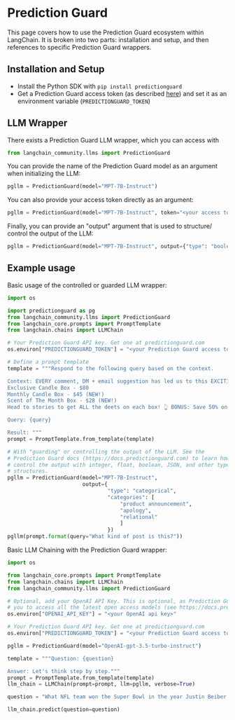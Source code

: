 # Prediction Guard

This page covers how to use the Prediction Guard ecosystem within LangChain.
It is broken into two parts: installation and setup, and then references to specific Prediction Guard wrappers.

## Installation and Setup
- Install the Python SDK with `pip install predictionguard`
- Get a Prediction Guard access token (as described [here](https://docs.predictionguard.com/)) and set it as an environment variable (`PREDICTIONGUARD_TOKEN`)

## LLM Wrapper

There exists a Prediction Guard LLM wrapper, which you can access with 
```python
from langchain_community.llms import PredictionGuard
```

You can provide the name of the Prediction Guard model as an argument when initializing the LLM:
```python
pgllm = PredictionGuard(model="MPT-7B-Instruct")
```

You can also provide your access token directly as an argument:
```python
pgllm = PredictionGuard(model="MPT-7B-Instruct", token="<your access token>")
```

Finally, you can provide an "output" argument that is used to structure/ control the output of the LLM:
```python
pgllm = PredictionGuard(model="MPT-7B-Instruct", output={"type": "boolean"})
```

## Example usage

Basic usage of the controlled or guarded LLM wrapper:
```python
import os

import predictionguard as pg
from langchain_community.llms import PredictionGuard
from langchain_core.prompts import PromptTemplate
from langchain.chains import LLMChain

# Your Prediction Guard API key. Get one at predictionguard.com
os.environ["PREDICTIONGUARD_TOKEN"] = "<your Prediction Guard access token>"

# Define a prompt template
template = """Respond to the following query based on the context.

Context: EVERY comment, DM + email suggestion has led us to this EXCITING announcement! 🎉 We have officially added TWO new candle subscription box options! 📦
Exclusive Candle Box - $80 
Monthly Candle Box - $45 (NEW!)
Scent of The Month Box - $28 (NEW!)
Head to stories to get ALL the deets on each box! 👆 BONUS: Save 50% on your first box with code 50OFF! 🎉

Query: {query}

Result: """
prompt = PromptTemplate.from_template(template)

# With "guarding" or controlling the output of the LLM. See the 
# Prediction Guard docs (https://docs.predictionguard.com) to learn how to 
# control the output with integer, float, boolean, JSON, and other types and
# structures.
pgllm = PredictionGuard(model="MPT-7B-Instruct", 
                        output={
                                "type": "categorical",
                                "categories": [
                                    "product announcement", 
                                    "apology", 
                                    "relational"
                                    ]
                                })
pgllm(prompt.format(query="What kind of post is this?"))
```

Basic LLM Chaining with the Prediction Guard wrapper:
```python
import os

from langchain_core.prompts import PromptTemplate
from langchain.chains import LLMChain
from langchain_community.llms import PredictionGuard

# Optional, add your OpenAI API Key. This is optional, as Prediction Guard allows
# you to access all the latest open access models (see https://docs.predictionguard.com)
os.environ["OPENAI_API_KEY"] = "<your OpenAI api key>"

# Your Prediction Guard API key. Get one at predictionguard.com
os.environ["PREDICTIONGUARD_TOKEN"] = "<your Prediction Guard access token>"

pgllm = PredictionGuard(model="OpenAI-gpt-3.5-turbo-instruct")

template = """Question: {question}

Answer: Let's think step by step."""
prompt = PromptTemplate.from_template(template)
llm_chain = LLMChain(prompt=prompt, llm=pgllm, verbose=True)

question = "What NFL team won the Super Bowl in the year Justin Beiber was born?"

llm_chain.predict(question=question)
```
